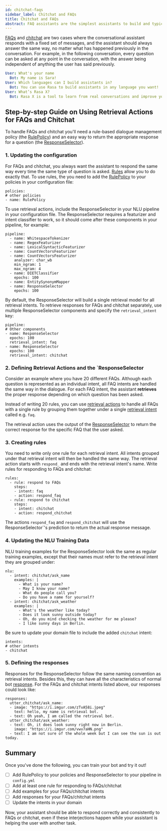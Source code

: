 ```yaml
---
id: chitchat-faqs
sidebar_label: Chitchat and FAQs
title: Chitchat and FAQs
abstract: FAQ assistants are the simplest assistants to build and typically the first kind of assistant anyone builds. This page is a guide to the concepts and training data you need to handle non-contextual questions like FAQs and chitchat.
---
```



[FAQs](./glossary.mdx#faqs) and [chitchat](./glossary.mdx#chitchat) are two cases where the conversational assistant responds with a fixed set of messages, and the assistant should always answer the same way,
no matter what has happened previously in the conversation.
For example, in the following conversation, every question can be asked at any point in the conversation,
with the answer being independent of anything the user has said previously.

```yaml
User: What's your name
  Bot: My name is Sara!
User: Which languages can I build assistants in?
  Bot: You can use Rasa to build assistants in any language you want!
User: What’s Rasa X?
  Bot: Rasa X is a tool to learn from real conversations and improve your assistant.
```


## Step-by-step Guide on Using Retrieval Actions for FAQs and Chitchat

To handle FAQs and chitchat you'll need a rule-based dialogue management policy (the [RulePolicy](#rulepolicy)) and an easy way
to return the appropriate response for a question (the [ResponseSelector](#retrieval-actions-and-responseselector)).

### 1. Updating the configuration

For FAQs and chitchat, you always want the assistant to respond the same way every time
the same type of question is asked. [Rules](rules.mdx) allow you to do exactly that.
To use rules, the you need to add the [RulePolicy](#rule-policy) to your policies in your configuration file:

```rasa-yaml
policies:
# other policies
- name: RulePolicy
```

To use retrieval actions, include the ResponseSelector in your NLU pipeline in your configuration file.
The ResponseSelector requires a featurizer and intent classifier to work, so
it should come after these components in your pipeline, for example:

```rasa-yaml
pipeline:
  - name: WhitespaceTokenizer
  - name: RegexFeaturizer
  - name: LexicalSyntacticFeaturizer
  - name: CountVectorsFeaturizer
  - name: CountVectorsFeaturizer
    analyzer: char_wb
    min_ngram: 1
    max_ngram: 4
  - name: DIETClassifier
    epochs: 100
  - name: EntitySynonymMapper
  - name: ResponseSelector
    epochs: 100
```

By default, the ResponseSelector will build a single retrieval model for all retrieval intents.
To retrieve responses for FAQs and chitchat separately, use multiple ResponseSelector components
and specify the `retrieval_intent` key:

```rasa-yaml
pipeline:
# Other components
- name: ResponseSelector
  epochs: 100
  retrieval_intent: faq
- name: ResponseSelector
  epochs: 100
  retrieval_intent: chitchat
```



### 2. Defining Retrieval Actions and the `ResponseSelector

Consider an example where you have 20 different FAQs. Although each question is represented as an individual intent, all FAQ intents are handled the same way in the dialogue. For each FAQ intent, the assistant **retrieves** the proper response depending on which question has been asked.

Instead of writing 20 rules, you can use [retrieval
actions](retrieval-actions.mdx) to handle all FAQs with a single rule by grouping them together under a single [retrieval intent](glossary.mdx#retrieval-intent)
called e.g. `faq`.

The retrieval action uses the output of the
[ResponseSelector](./components.mdx#response-selector) to return
the correct response for the specific FAQ that the user asked.


### 3. Creating rules

You need to write only one rule for each retrieval intent. All intents
grouped under that retrieval intent will then be handled the same way.
The retrieval action starts with `respond_` and ends with the retrieval intent's name.
Write rules for responding to FAQs and chitchat:

```rasa-yaml
rules:
  - rule: respond to FAQs
    steps:
    - intent: faq
    - action: respond_faq
  - rule: respond to chitchat
    steps:
    - intent: chitchat
    - action: respond_chitchat
```

The actions `respond_faq` and `respond_chitchat` will use the ResponseSelector`'s prediction to return the actual response message.

### 4. Updating the NLU Training Data

NLU training examples for the ResponseSelector look the same as
regular training examples, except that their names must refer to the retrieval
intent they are grouped under:

```rasa-yaml
nlu:
  - intent: chitchat/ask_name
    examples: |
      - What is your name?
      - May I know your name?
      - What do people call you?
      - Do you have a name for yourself?
  - intent: chitchat/ask_weather
    examples: |
      - What's the weather like today?
      - Does it look sunny outside today?
      - Oh, do you mind checking the weather for me please?
      - I like sunny days in Berlin.
```

Be sure to update your domain file to include the added `chitchat` intent:

```rasa-yaml
intents:
# other intents
- chitchat
```


### 5. Defining the responses

Responses for the ResponseSelector follow the same naming convention as
retrieval intents. Besides this, they can have all the characteristics of
normal bot [response](domain.mdx#responses). For the FAQs and chitchat intents
listed above, our responses could look like:

```rasa-yaml
responses:
  utter_chitchat/ask_name:
  - image: "https://i.imgur.com/zTvA58i.jpeg"
    text: hello, my name is retrieval bot.
  - text: Oh yeah, I am called the retrieval bot.
  utter_chitchat/ask_weather:
  - text: Oh, it does look sunny right now in Berlin.
    image: "https://i.imgur.com/vwv7aHN.png"
  - text: I am not sure of the whole week but I can see the sun is out today.
```

## Summary

Once you've done the following, you can train your bot and try it out!

- [ ] Add RulePolicy to your policies and ResponseSelector to your pipeline in `config.yml`
- [ ] Add at least one rule for responding to FAQs/chitchat
- [ ] Add examples for your FAQs/chitchat intents
- [ ] Add responses for your FAQs/chitchat intents
- [ ] Update the intents in your domain

Now, your assistant should be able to respond correctly and consistently to FAQs or chitchat, even if these interjections happen while your assistant is helping the user with another task.
